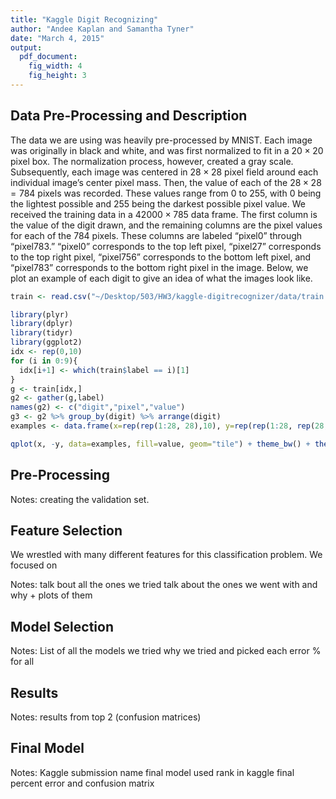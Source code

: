 ```yaml
---
title: "Kaggle Digit Recognizing"
author: "Andee Kaplan and Samantha Tyner"
date: "March 4, 2015"
output: 
  pdf_document:
    fig_width: 4
    fig_height: 3
---
```


Data Pre-Processing and Description
----
The data we are using was heavily pre-processed by MNIST.  Each image was originally in black and white, and was first normalized to fit in a $20 \times 20$ pixel box.  The normalization process, however, created a gray scale.  Subsequently, each image was centered in $28 \times 28$ pixel field around each individual image's center pixel mass. Then, the value of each of the $28 \times 28 = 784$ pixels was recorded.  These values range from 0 to 255, with 0 being the lightest possible and 255 being the darkest possible pixel value. We received the training data in a $42000 \times 785$ data frame.  The first column is the value of the digit drawn, and the remaining columns are the pixel values for each of the 784 pixels.  These columns are labeled "pixel0" through "pixel783."  "pixel0" corresponds to the top left pixel, "pixel27" corresponds to the top right pixel, "pixel756" corresponds to the bottom left pixel, and "pixel783" corresponds to the bottom right pixel in the image.  Below, we plot an example of each digit to give an idea of what the images look like.

```r
train <- read.csv("~/Desktop/503/HW3/kaggle-digitrecognizer/data/train.csv")
```

```r
library(plyr)
library(dplyr)
library(tidyr)
library(ggplot2)
idx <- rep(0,10)
for (i in 0:9){
  idx[i+1] <- which(train$label == i)[1]
}
g <- train[idx,]
g2 <- gather(g,label)
names(g2) <- c("digit","pixel","value")
g3 <- g2 %>% group_by(digit) %>% arrange(digit)
examples <- data.frame(x=rep(rep(1:28, 28),10), y=rep(rep(1:28, rep(28, 28)),10), g3)

qplot(x, -y, data=examples, fill=value, geom="tile") + theme_bw() + theme(aspect.ratio=1,legend.position='none') + scale_fill_continuous(low='white',high='black') + facet_wrap(~digit,nrow=2)
```

Pre-Processing
---

Notes:
creating the validation set. 

Feature Selection
---
We wrestled with many different features for this classification problem.  We focused on

Notes:
talk bout all the ones we tried
talk about the ones we went with and why + plots of them

Model Selection 
---

Notes:
List of all the models we tried 
why we tried and picked each 
error % for all

Results
---

Notes:
results from top 2 (confusion matrices)


Final Model
---

Notes:
Kaggle submission name
final model used
rank in kaggle
final percent error and confusion matrix
